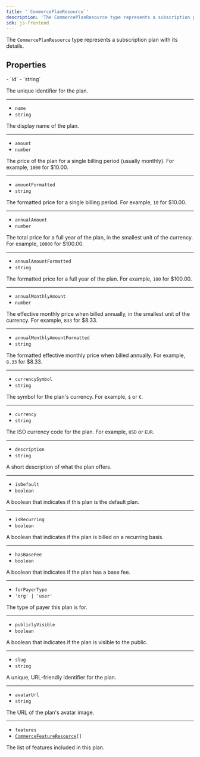 ```yaml
---
title: '`CommercePlanResource`'
description: 'The CommercePlanResource type represents a subscription plan with its details.'
sdk: js-frontend
---
```


The `CommercePlanResource` type represents a subscription plan with its details.

## Properties

<Properties>
  - `id`
  - `string`

  The unique identifier for the plan.

  ---

  - `name`
  - `string`

  The display name of the plan.

  ---

  - `amount`
  - `number`

  The price of the plan for a single billing period (usually monthly). For example, `1000` for $10.00.

  ---

  - `amountFormatted`
  - `string`

  The formatted price for a single billing period. For example, `10` for $10.00.

  ---

  - `annualAmount`
  - `number`

  The total price for a full year of the plan, in the smallest unit of the currency. For example, `10000` for $100.00.

  ---

  - `annualAmountFormatted`
  - `string`

  The formatted price for a full year of the plan. For example, `100` for $100.00.

  ---

  - `annualMonthlyAmount`
  - `number`

  The effective monthly price when billed annually, in the smallest unit of the currency. For example, `833` for $8.33.

  ---

  - `annualMonthlyAmountFormatted`
  - `string`

  The formatted effective monthly price when billed annually. For example, `8.33` for $8.33.

  ---

  - `currencySymbol`
  - `string`

  The symbol for the plan's currency. For example, `$` or `€`.

  ---

  - `currency`
  - `string`

  The ISO currency code for the plan. For example, `USD` or `EUR`.

  ---

  - `description`
  - `string`

  A short description of what the plan offers.

  ---

  - `isDefault`
  - `boolean`

  A boolean that indicates if this plan is the default plan.

  ---

  - `isRecurring`
  - `boolean`

  A boolean that indicates if the plan is billed on a recurring basis.

  ---

  - `hasBaseFee`
  - `boolean`

  A boolean that indicates if the plan has a base fee.

  ---

  - `forPayerType`
  - `'org' | 'user'`

  The type of payer this plan is for.

  ---

  - `publiclyVisible`
  - `boolean`

  A boolean that indicates if the plan is visible to the public.

  ---

  - `slug`
  - `string`

  A unique, URL-friendly identifier for the plan.

  ---

  - `avatarUrl`
  - `string`

  The URL of the plan's avatar image.

  ---

  - `features`
  - <code>[CommerceFeatureResource](/docs/references/javascript/types/commerce-feature-resource)\[]</code>

  The list of features included in this plan.
</Properties>
